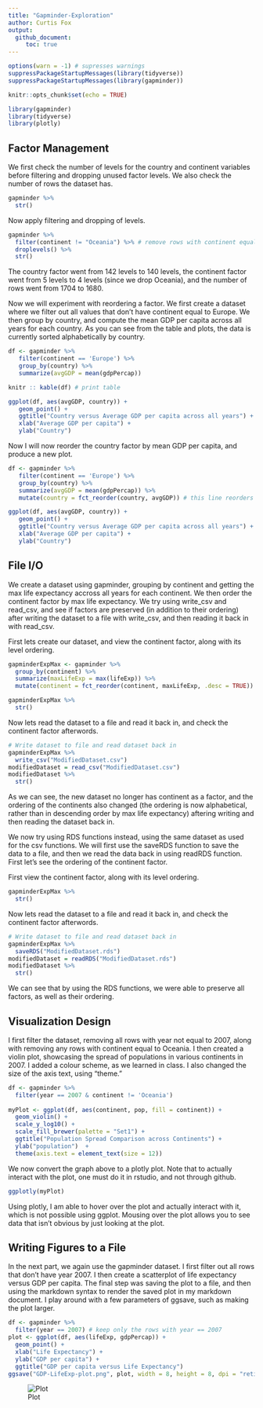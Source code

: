 ```yaml
---
title: "Gapminder-Exploration"
author: Curtis Fox
output: 
  github_document: 
     toc: true
---
```


```r
options(warn = -1) # supresses warnings
suppressPackageStartupMessages(library(tidyverse))
suppressPackageStartupMessages(library(gapminder))
```

```r
knitr::opts_chunk$set(echo = TRUE)
```

```r
library(gapminder)
library(tidyverse)
library(plotly)
```

## Factor Management

We first check the number of levels for the country and continent variables before filtering and dropping unused factor levels. We also check the number of rows the dataset has.
```r
gapminder %>%
  str() 
```

Now apply filtering and dropping of levels.
```r
gapminder %>%
  filter(continent != "Oceania") %>% # remove rows with continent equal to Oceania
  droplevels() %>%
  str()
```

The country factor went from 142 levels to 140 levels, the continent factor went from 5 levels to 4 levels (since we drop Oceania), and the number of rows went from 1704 to 1680.

Now we will experiment with reordering a factor. We first create a dataset where we filter out all values that don't have continent equal to Europe. We then group by country, and compute the mean GDP per capita across all years for each country. As you can see from the table and plots, the data is currently sorted alphabetically by country.
```r
df <- gapminder %>%
   filter(continent == 'Europe') %>%
   group_by(country) %>%
   summarize(avgGDP = mean(gdpPercap)) 

knitr :: kable(df) # print table

ggplot(df, aes(avgGDP, country)) +
   geom_point() + 
   ggtitle("Country versus Average GDP per capita across all years") +
   xlab("Average GDP per capita") + 
   ylab("Country")
```

Now I will now reorder the country factor by mean GDP per capita, and produce a new plot.
```r
df <- gapminder %>%
   filter(continent == 'Europe') %>%
   group_by(country) %>%
   summarize(avgGDP = mean(gdpPercap)) %>%
   mutate(country = fct_reorder(country, avgGDP)) # this line reorders the country factor by average GDP per capita

ggplot(df, aes(avgGDP, country)) +
   geom_point() + 
   ggtitle("Country versus Average GDP per capita across all years") +
   xlab("Average GDP per capita") + 
   ylab("Country")
```

## File I/O

We create a dataset using gapminder, grouping by continent and getting the max life expectancy accross all years for each continent. We then order the continent factor by max life expectancy. We try using write_csv and read_csv, and see if factors are preserved (in addition to their ordering) after writing the dataset to a file with write_csv, and then reading it back in with read_csv. 

First lets create our dataset, and view the continent factor, along with its level ordering.
```r
gapminderExpMax <- gapminder %>%
  group_by(continent) %>%
  summarize(maxLifeExp = max(lifeExp)) %>%
  mutate(continent = fct_reorder(continent, maxLifeExp, .desc = TRUE))

gapminderExpMax %>%
  str()
```

Now lets read the dataset to a file and read it back in, and check the continent factor afterwords.
```r
# Write dataset to file and read dataset back in
gapminderExpMax %>%
  write_csv("ModifiedDataset.csv")
modifiedDataset = read_csv("ModifiedDataset.csv")
modifiedDataset %>%
  str()
```

As we can see, the new dataset no longer has continent as a factor, and the ordering of the continents also changed (the ordering is now alphabetical, rather than in descending order by max life expectancy) aftering writing and then reading the dataset back in.

We now try using RDS functions instead, using the same dataset as used for the csv functions. We will first use the saveRDS function to save the data to a file, and then we read the data back in using readRDS function. First let's see the ordering of the continent factor.

First view the continent factor, along with its level ordering.
```r
gapminderExpMax %>%
  str()
```

Now lets read the dataset to a file and read it back in, and check the continent factor afterwords.
```r
# Write dataset to file and read dataset back in
gapminderExpMax %>%
  saveRDS("ModifiedDataset.rds")
modifiedDataset = readRDS("ModifiedDataset.rds")
modifiedDataset %>%
  str()
```

We can see that by using the RDS functions, we were able to preserve all factors, as well as their ordering.

## Visualization Design

I first filter the dataset, removing all rows with year not equal to 2007, along with removing any rows with continent equal to Oceania. I then created a violin plot, showcasing the spread of populations in various continents in 2007. I added a colour scheme, as we learned in class. I also changed the size of the axis text, using "theme."
```r
df <- gapminder %>%
  filter(year == 2007 & continent != 'Oceania') 
  
myPlot <- ggplot(df, aes(continent, pop, fill = continent)) +
  geom_violin() +
  scale_y_log10() +
  scale_fill_brewer(palette = "Set1") +
  ggtitle("Population Spread Comparison across Continents") +
  ylab("population")  + 
  theme(axis.text = element_text(size = 12))
```

We now convert the graph above to a plotly plot. Note that to actually interact with the plot, one must do it in rstudio, and not through github.
```r
ggplotly(myPlot)  
```

Using plotly, I am able to hover over the plot and actually interact with it, which is not possible using ggplot. Mousing over the plot allows you to see data that isn't obvious by just looking at the plot.

## Writing Figures to a File

In the next part, we again use the gapminder dataset. I first filter out all rows that don't have year 2007. I then create a scatterplot of life expectancy versus GDP per capita. The final step was saving the plot to a file, and then using the markdown syntax to render the saved plot in my markdown document. I play around with a few parameters of ggsave, such as making the plot larger.
```r
df <- gapminder %>%
  filter(year == 2007) # keep only the rows with year == 2007
plot <- ggplot(df, aes(lifeExp, gdpPercap)) +
  geom_point() +
  xlab("Life Expectancy") +
  ylab("GDP per capita") +
  ggtitle("GDP per capita versus Life Expectancy")
ggsave("GDP-LifeExp-plot.png", plot, width = 8, height = 8, dpi = "retina") # save plot to file
```

![Plot](https://github.com/STAT545-UBC-students/hw05-curtis77/blob/master/GDP-LifeExp-plot.png)
